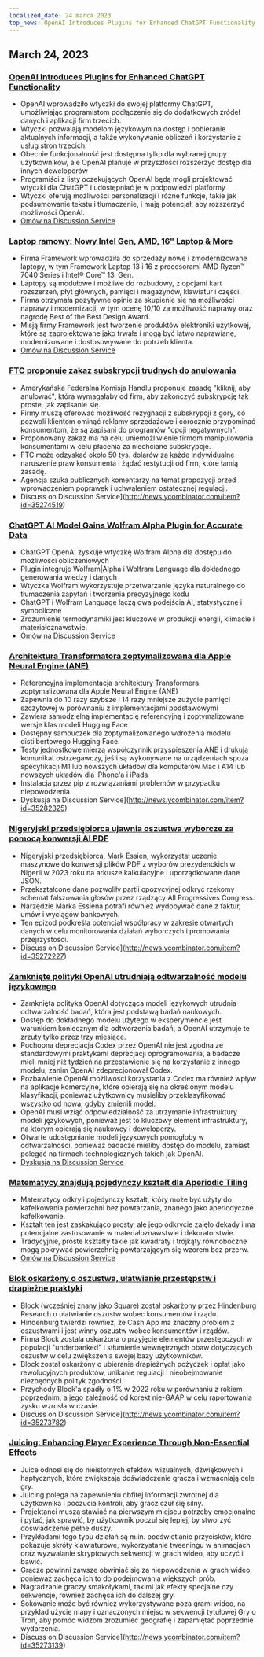 ```yaml
---
localized_date: 24 marca 2023
top_news: OpenAI Introduces Plugins for Enhanced ChatGPT Functionality
---
```




<CallToAction />

<Steps>

## March 24, 2023

### [OpenAI Introduces Plugins for Enhanced ChatGPT Functionality](https://openai.com/blog/chatgpt-plugins)

- OpenAI wprowadziło wtyczki do swojej platformy ChatGPT, umożliwiając programistom podłączenie się do dodatkowych źródeł danych i aplikacji firm trzecich.
- Wtyczki pozwalają modelom językowym na dostęp i pobieranie aktualnych informacji, a także wykonywanie obliczeń i korzystanie z usług stron trzecich.
- Obecnie funkcjonalność jest dostępna tylko dla wybranej grupy użytkowników, ale OpenAI planuje w przyszłości rozszerzyć dostęp dla innych deweloperów
- Programiści z listy oczekujących OpenAI będą mogli projektować wtyczki dla ChatGPT i udostępniać je w podpowiedzi platformy
- Wtyczki oferują możliwości personalizacji i różne funkcje, takie jak podsumowanie tekstu i tłumaczenie, i mają potencjał, aby rozszerzyć możliwości OpenAI.
- [Omów na Discussion Service](http://news.ycombinator.com/item?id=35277677)

### [Laptop ramowy: Nowy Intel Gen, AMD, 16" Laptop & More](https://frame.work/)

- Firma Framework wprowadziła do sprzedaży nowe i zmodernizowane laptopy, w tym Framework Laptop 13 i 16 z procesorami AMD Ryzen™ 7040 Series i Intel® Core™ 13. Gen.
- Laptopy są modułowe i możliwe do rozbudowy, z opcjami kart rozszerzeń, płyt głównych, pamięci i magazynów, klawiatur i części.
- Firma otrzymała pozytywne opinie za skupienie się na możliwości naprawy i modernizacji, w tym ocenę 10/10 za możliwość naprawy oraz nagrodę Best of the Best Design Award.
- Misją firmy Framework jest tworzenie produktów elektroniki użytkowej, które są zaprojektowane jako trwałe i mogą być łatwo naprawiane, modernizowane i dostosowywane do potrzeb klienta.
- [Omów na Discussion Service](http://news.ycombinator.com/item?id=35277660)

### [FTC proponuje zakaz subskrypcji trudnych do anulowania](https://www.theverge.com/2023/3/23/23652373/ftc-click-to-cancel-subscription-service-dark-patterns-ban)

- Amerykańska Federalna Komisja Handlu proponuje zasadę "kliknij, aby anulować", która wymagałaby od firm, aby zakończyć subskrypcję tak proste, jak zapisanie się.
- Firmy muszą oferować możliwość rezygnacji z subskrypcji z góry, co pozwoli klientom ominąć reklamy sprzedażowe i corocznie przypominać konsumentom, że są zapisani do programów "opcji negatywnych".
- Proponowany zakaz ma na celu uniemożliwienie firmom manipulowania konsumentami w celu płacenia za niechciane subskrypcje.
- FTC może odzyskać około 50 tys. dolarów za każde indywidualne naruszenie praw konsumenta i żądać restytucji od firm, które łamią zasadę.
- Agencja szuka publicznych komentarzy na temat propozycji przed wprowadzeniem poprawek i uchwaleniem ostatecznej regulacji.
- Discuss on Discussion Service](http://news.ycombinator.com/item?id=35274519)

### [ChatGPT AI Model Gains Wolfram Alpha Plugin for Accurate Data](https://writings.stephenwolfram.com/2023/03/chatgpt-gets-its-wolfram-superpowers/)

- ChatGPT OpenAI zyskuje wtyczkę Wolfram Alpha dla dostępu do możliwości obliczeniowych
- Plugin integruje Wolfram|Alpha i Wolfram Language dla dokładnego generowania wiedzy i danych
- Wtyczka Wolfram wykorzystuje przetwarzanie języka naturalnego do tłumaczenia zapytań i tworzenia precyzyjnego kodu
- ChatGPT i Wolfram Language łączą dwa podejścia AI, statystyczne i symboliczne
- Zrozumienie termodynamiki jest kluczowe w produkcji energii, klimacie i materiałoznawstwie.
- [Omów na Discussion Service](http://news.ycombinator.com/item?id=35277925)

### [Architektura Transformatora zoptymalizowana dla Apple Neural Engine (ANE)](https://github.com/apple/ml-ane-transformers)

- Referencyjna implementacja architektury Transformera zoptymalizowana dla Apple Neural Engine (ANE)
- Zapewnia do 10 razy szybsze i 14 razy mniejsze zużycie pamięci szczytowej w porównaniu z implementacjami podstawowymi
- Zawiera samodzielną implementację referencyjną i zoptymalizowane wersje klas modeli Hugging Face
- Dostępny samouczek dla zoptymalizowanego wdrożenia modelu distilbertowego Hugging Face.
- Testy jednostkowe mierzą współczynnik przyspieszenia ANE i drukują komunikat ostrzegawczy, jeśli są wykonywane na urządzeniach spoza specyfikacji M1 lub nowszych układów dla komputerów Mac i A14 lub nowszych układów dla iPhone'a i iPada
- Instalacja przez pip z rozwiązaniami problemów w przypadku niepowodzenia.
- Dyskusja na Discussion Service](http://news.ycombinator.com/item?id=35282325)

### [Nigeryjski przedsiębiorca ujawnia oszustwa wyborcze za pomocą konwersji AI PDF](https://markessien.com/posts/drama_of_transcription/)

- Nigeryjski przedsiębiorca, Mark Essien, wykorzystał uczenie maszynowe do konwersji plików PDF z wyborów prezydenckich w Nigerii w 2023 roku na arkusze kalkulacyjne i uporządkowane dane JSON.
- Przekształcone dane pozwoliły partii opozycyjnej odkryć rzekomy schemat fałszowania głosów przez rządzący All Progressives Congress.
- Narzędzie Marka Essiena potrafi również wydobywać dane z faktur, umów i wyciągów bankowych.
- Ten epizod podkreśla potencjał współpracy w zakresie otwartych danych w celu monitorowania działań wyborczych i promowania przejrzystości.
- Discuss on Discussion Service](http://news.ycombinator.com/item?id=35272227)

### [Zamknięte polityki OpenAI utrudniają odtwarzalność modelu językowego](https://aisnakeoil.substack.com/p/openais-policies-hinder-reproducible)

- Zamknięta polityka OpenAI dotycząca modeli językowych utrudnia odtwarzalność badań, która jest podstawą badań naukowych.
- Dostęp do dokładnego modelu użytego w eksperymencie jest warunkiem koniecznym dla odtworzenia badań, a OpenAI utrzymuje te zrzuty tylko przez trzy miesiące.
- Pochopna deprecjacja Codex przez OpenAI nie jest zgodna ze standardowymi praktykami deprecjacji oprogramowania, a badacze mieli mniej niż tydzień na przestawienie się na korzystanie z innego modelu, zanim OpenAI zdeprecjonował Codex.
- Pozbawienie OpenAI możliwości korzystania z Codex ma również wpływ na aplikacje komercyjne, które opierają się na określonym modelu klasyfikacji, ponieważ użytkownicy musieliby przeklasyfikować wszystko od nowa, gdyby zmienili model.
- OpenAI musi wziąć odpowiedzialność za utrzymanie infrastruktury modeli językowych, ponieważ jest to kluczowy element infrastruktury, na którym opierają się naukowcy i deweloperzy.
- Otwarte udostępnianie modeli językowych pomogłoby w odtwarzalności, ponieważ badacze mieliby dostęp do modelu, zamiast polegać na firmach technologicznych takich jak OpenAI.
- [Dyskusja na Discussion Service](http://news.ycombinator.com/item?id=35269304)

### [Matematycy znajdują pojedynczy kształt dla Aperiodic Tiling](https://www.newscientist.com/article/2365363-mathematicians-discover-shape-that-can-tile-a-wall-and-never-repeat/)

- Matematycy odkryli pojedynczy kształt, który może być użyty do kafelkowania powierzchni bez powtarzania, znanego jako aperiodyczne kafelkowanie.
- Kształt ten jest zaskakująco prosty, ale jego odkrycie zajęło dekady i ma potencjalne zastosowanie w materiałoznawstwie i dekoratorstwie.
- Tradycyjnie, proste kształty takie jak kwadraty i trójkąty równoboczne mogą pokrywać powierzchnię powtarzającym się wzorem bez przerw.
- [Omów na Discussion Service](http://news.ycombinator.com/item?id=35273707)

### [Blok oskarżony o oszustwa, ułatwianie przestępstw i drapieżne praktyki](https://hindenburgresearch.com/block/)

- Block (wcześniej znany jako Square) został oskarżony przez Hindenburg Research o ułatwianie oszustw wobec konsumentów i rządu.
- Hindenburg twierdzi również, że Cash App ma znaczny problem z oszustwami i jest winny oszustw wobec konsumentów i rządów.
- Firma Block została oskarżona o przyjęcie elementów przestępczych w populacji "underbanked" i stłumienie wewnętrznych obaw dotyczących oszustw w celu zwiększenia swojej bazy użytkowników.
- Block został oskarżony o ubieranie drapieżnych pożyczek i opłat jako rewolucyjnych produktów, unikanie regulacji i nieobejmowanie niezbędnych polityk zgodności.
- Przychody Block'a spadły o 1% w 2022 roku w porównaniu z rokiem poprzednim, a jego zależność od korekt nie-GAAP w celu raportowania zysku wzrosła w czasie.
- Discuss on Discussion Service](http://news.ycombinator.com/item?id=35273782)

### [Juicing: Enhancing Player Experience Through Non-Essential Effects](https://garden.bradwoods.io/notes/design/juice)

- Juice odnosi się do nieistotnych efektów wizualnych, dźwiękowych i haptycznych, które zwiększają doświadczenie gracza i wzmacniają cele gry.
- Juicing polega na zapewnieniu obfitej informacji zwrotnej dla użytkownika i poczucia kontroli, aby gracz czuł się silny.
- Projektanci muszą stawiać na pierwszym miejscu potrzeby emocjonalne i pytać, jak sprawić, by użytkownik poczuł się lepiej, by stworzyć doświadczenie pełne duszy.
- Przykładami tego typu działań są m.in. podświetlanie przycisków, które pokazuje skróty klawiaturowe, wykorzystanie tweeningu w animacjach oraz wyzwalanie skryptowych sekwencji w grach wideo, aby uczyć i bawić.
- Gracze powinni zawsze obwiniać się za niepowodzenia w grach wideo, ponieważ zachęca ich to do podejmowania większych prób.
- Nagradzanie graczy smakołykami, takimi jak efekty specjalne czy sekwencje, również zachęca ich do dalszej gry.
- Sokowanie może być również wykorzystywane poza grami wideo, na przykład użycie mapy i oznaczonych miejsc w sekwencji tytułowej Gry o Tron, aby pomóc widzom zrozumieć geografię i zapamiętać poprzednie wydarzenia.
- Discuss on Discussion Service](http://news.ycombinator.com/item?id=35273139)

</Steps>
